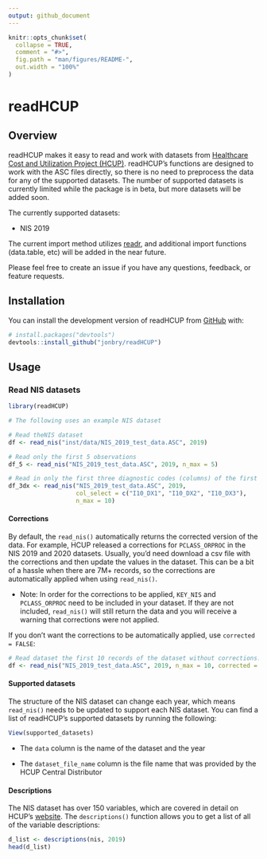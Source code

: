 ```yaml
---
output: github_document
---
```


<!-- README.md is generated from README.Rmd. Please edit that file -->

```r
knitr::opts_chunk$set(
  collapse = TRUE,
  comment = "#>",
  fig.path = "man/figures/README-",
  out.width = "100%"
)
```

# readHCUP

<!-- badges: start -->

<!-- badges: end -->

## Overview

readHCUP makes it easy to read and work with datasets from [Healthcare Cost and Utilization Project (HCUP)](https://hcup-us.ahrq.gov/). readHCUP's functions are designed to work with the ASC files directly, so there is no need to preprocess the data for any of the supported datasets. The number of supported datasets is currently limited while the package is in beta, but more datasets will be added soon.

The currently supported datasets:

-   NIS 2019

The current import method utilizes [readr](https://readr.tidyverse.org/), and additional import functions (data.table, etc) will be added in the near future.

Please feel free to create an issue if you have any questions, feedback, or feature requests.

## Installation

You can install the development version of readHCUP from [GitHub](https://github.com/) with:

``` r
# install.packages("devtools")
devtools::install_github("jonbry/readHCUP")
```

## Usage

### Read NIS datasets

```r
library(readHCUP)

# The following uses an example NIS dataset

# Read theNIS dataset
df <- read_nis("inst/data/NIS_2019_test_data.ASC", 2019)

# Read only the first 5 observations
df_5 <- read_nis("NIS_2019_test_data.ASC", 2019, n_max = 5)

# Read in only the first three diagnostic codes (columns) of the first 10 observations
df_3dx <- read_nis("NIS_2019_test_data.ASC", 2019,
                   col_select = c("I10_DX1", "I10_DX2", "I10_DX3"),
                   n_max = 10)
```

#### Corrections

By default, the `read_nis()` automatically returns the corrected version of the data. For example, HCUP released a corrections for `PCLASS_ORPROC` in the NIS 2019 and 2020 datasets. Usually, you'd need download a csv file with the corrections and then update the values in the dataset. This can be a bit of a hassle when there are 7M+ records, so the corrections are automatically applied when using `read_nis()`.

-   Note: In order for the corrections to be applied, `KEY_NIS` and `PCLASS_ORPROC` need to be included in your dataset. If they are not included, `read_nis()` will still return the data and you will receive a warning that corrections were not applied.

If you don't want the corrections to be automatically applied, use `corrected = FALSE`:

```r
# Read dataset the first 10 records of the dataset without corrections.
df <- read_nis("NIS_2019_test_data.ASC", 2019, n_max = 10, corrected = FALSE)
```

#### Supported datasets

The structure of the NIS dataset can change each year, which means `read_nis()` needs to be updated to support each NIS dataset. You can find a list of readHCUP's supported datasets by running the following:

```r
View(supported_datasets)
```

-   The `data` column is the name of the dataset and the year

-   The `dataset_file_name` column is the file name that was provided by the HCUP Central Distributor

#### Descriptions

The NIS dataset has over 150 variables, which are covered in detail on HCUP's [website](https://hcup-us.ahrq.gov/db/nation/nis/nisdde.jsp). The `descriptions()` function allows you to get a list of all of the variable descriptions:

```r
d_list <- descriptions(nis, 2019)
head(d_list)
```
